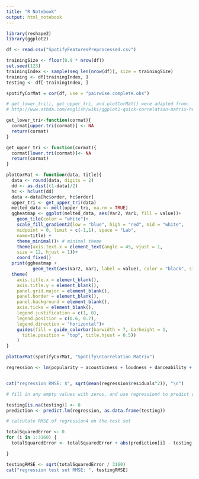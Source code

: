 ```yaml
---
title: "R Notebook"
output: html_notebook
---
```


```r
library(reshape2)
library(ggplot2)
```


```r
df <- read.csv("SpotifyFeaturesPreprocessed.csv")
```


```r
trainingSize <- floor(0.9 * nrow(df))
set.seed(123)
trainingIndex <- sample(seq_len(nrow(df)), size = trainingSize)
training <- df[trainingIndex, ]
testing <- df[-trainingIndex, ]
```

```r

spotifyCorMat = cor(df, use = "pairwise.complete.obs")

# get_lower_tri(), get_upper_tri, and plotCorMat() were adapted from:
# http://www.sthda.com/english/wiki/ggplot2-quick-correlation-matrix-heatmap-r-software-and-data-visualization

get_lower_tri<-function(cormat){
  cormat[upper.tri(cormat)] <- NA
  return(cormat)
}

get_upper_tri <- function(cormat){
  cormat[lower.tri(cormat)]<- NA
  return(cormat)
}

plotCorMat <- function(data, title){
  data <- round(data, digits = 2)
  dd <- as.dist((1-data)/2)
  hc <- hclust(dd)
  data <-data[hc$order, hc$order]
  upper_tri <- get_upper_tri(data)
  melted_data <- melt(upper_tri, na.rm = TRUE)
  ggheatmap <- ggplot(melted_data, aes(Var2, Var1, fill = value))+
    geom_tile(color = "white")+
    scale_fill_gradient2(low = "blue", high = "red", mid = "white", 
    midpoint = 0, limit = c(-1,1), space = "Lab", 
    name=title) +
    theme_minimal()+ # minimal theme
    theme(axis.text.x = element_text(angle = 45, vjust = 1, 
    size = 12, hjust = 1))+
    coord_fixed()
  print(ggheatmap + 
          geom_text(aes(Var2, Var1, label = value), color = "black", size = 4) +
  theme(
    axis.title.x = element_blank(),
    axis.title.y = element_blank(),
    panel.grid.major = element_blank(),
    panel.border = element_blank(),
    panel.background = element_blank(),
    axis.ticks = element_blank(),
    legend.justification = c(1, 0),
    legend.position = c(0.6, 0.7),
    legend.direction = "horizontal")+
    guides(fill = guide_colorbar(barwidth = 7, barheight = 1,
      title.position = "top", title.hjust = 0.5))
    )
}

plotCorMat(spotifyCorMat, "Spotify\nCorrelation Matrix")

```

```r

regression <- lm(popularity ~ acousticness + loudness + danceability + energy + instrumentalness + liveness + speechiness, data=as.data.frame(training))


cat("regression RMSE: $", sqrt(mean(regression$residuals^2)), "\n")

# fill in any empty values with zeros, and use regression4 to predict on the test set

testing[is.na(testing)] <- 0
prediction <- predict.lm(regression, as.data.frame(testing))

# calculate RMSE of regression4 on the test set

totalSquaredError <- 0
for (i in 1:3160) {
  totalSquaredError <- totalSquaredError + abs(prediction[i] - testing[i, "popularity"])^2

}

testingRMSE <- sqrt(totalSquaredError / 3160)
cat("regression test set RMSE: ", testingRMSE)
```
